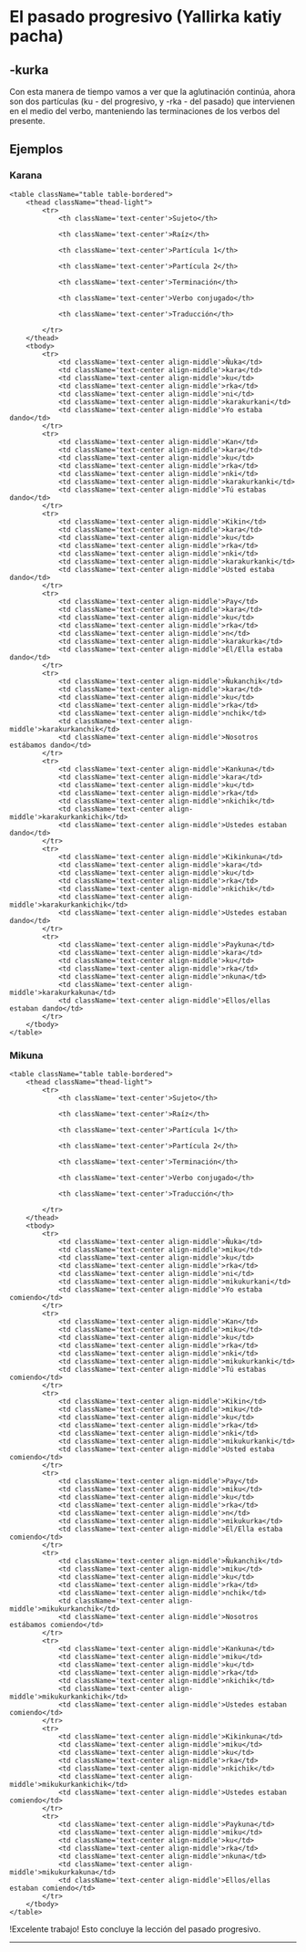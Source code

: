 
# El pasado progresivo (Yallirka katiy pacha)

## -kurka

Con esta manera de tiempo vamos a ver que la aglutinación continúa, ahora son dos partículas (ku - del progresivo, y -rka - del pasado) que intervienen en el medio del verbo, manteniendo las terminaciones de los verbos del presente.

## Ejemplos

### Karana

    <table className="table table-bordered">
        <thead className="thead-light">
            <tr>
                <th className='text-center'>Sujeto</th>

                <th className='text-center'>Raíz</th>

                <th className='text-center'>Partícula 1</th>

                <th className='text-center'>Partícula 2</th>

                <th className='text-center'>Terminación</th>

                <th className='text-center'>Verbo conjugado</th>

                <th className='text-center'>Traducción</th>                

            </tr>
        </thead>
        <tbody>
            <tr>
                <td className='text-center align-middle'>Ñuka</td>
                <td className='text-center align-middle'>kara</td> 
                <td className='text-center align-middle'>ku</td>
                <td className='text-center align-middle'>rka</td>
                <td className='text-center align-middle'>ni</td> 
                <td className='text-center align-middle'>karakurkani</td>
                <td className='text-center align-middle'>Yo estaba dando</td>                              
            </tr>
            <tr>
                <td className='text-center align-middle'>Kan</td>
                <td className='text-center align-middle'>kara</td> 
                <td className='text-center align-middle'>ku</td>
                <td className='text-center align-middle'>rka</td>
                <td className='text-center align-middle'>nki</td> 
                <td className='text-center align-middle'>karakurkanki</td>
                <td className='text-center align-middle'>Tú estabas dando</td>                              
            </tr>
            <tr>
                <td className='text-center align-middle'>Kikin</td>
                <td className='text-center align-middle'>kara</td> 
                <td className='text-center align-middle'>ku</td>
                <td className='text-center align-middle'>rka</td>
                <td className='text-center align-middle'>nki</td> 
                <td className='text-center align-middle'>karakurkanki</td>
                <td className='text-center align-middle'>Usted estaba dando</td>                              
            </tr>
            <tr>
                <td className='text-center align-middle'>Pay</td>
                <td className='text-center align-middle'>kara</td> 
                <td className='text-center align-middle'>ku</td>
                <td className='text-center align-middle'>rka</td>
                <td className='text-center align-middle'>n</td> 
                <td className='text-center align-middle'>karakurka</td>
                <td className='text-center align-middle'>Él/Ella estaba dando</td>                              
            </tr>
            <tr>
                <td className='text-center align-middle'>Ñukanchik</td>
                <td className='text-center align-middle'>kara</td> 
                <td className='text-center align-middle'>ku</td>
                <td className='text-center align-middle'>rka</td>
                <td className='text-center align-middle'>nchik</td> 
                <td className='text-center align-middle'>karakurkanchik</td>
                <td className='text-center align-middle'>Nosotros estábamos dando</td>                              
            </tr>
            <tr>
                <td className='text-center align-middle'>Kankuna</td>
                <td className='text-center align-middle'>kara</td> 
                <td className='text-center align-middle'>ku</td>
                <td className='text-center align-middle'>rka</td>
                <td className='text-center align-middle'>nkichik</td> 
                <td className='text-center align-middle'>karakurkankichik</td>
                <td className='text-center align-middle'>Ustedes estaban dando</td>                              
            </tr>
            <tr>
                <td className='text-center align-middle'>Kikinkuna</td>
                <td className='text-center align-middle'>kara</td> 
                <td className='text-center align-middle'>ku</td>
                <td className='text-center align-middle'>rka</td>
                <td className='text-center align-middle'>nkichik</td> 
                <td className='text-center align-middle'>karakurkankichik</td>
                <td className='text-center align-middle'>Ustedes estaban dando</td>                              
            </tr>
            <tr>
                <td className='text-center align-middle'>Paykuna</td>
                <td className='text-center align-middle'>kara</td> 
                <td className='text-center align-middle'>ku</td>
                <td className='text-center align-middle'>rka</td>
                <td className='text-center align-middle'>nkuna</td> 
                <td className='text-center align-middle'>karakurkakuna</td>
                <td className='text-center align-middle'>Ellos/ellas estaban dando</td>                              
            </tr>                                 
        </tbody>
    </table>

### Mikuna

    <table className="table table-bordered">
        <thead className="thead-light">
            <tr>
                <th className='text-center'>Sujeto</th>

                <th className='text-center'>Raíz</th>

                <th className='text-center'>Partícula 1</th>

                <th className='text-center'>Partícula 2</th>

                <th className='text-center'>Terminación</th>

                <th className='text-center'>Verbo conjugado</th>

                <th className='text-center'>Traducción</th>                

            </tr>
        </thead>
        <tbody>
            <tr>
                <td className='text-center align-middle'>Ñuka</td>
                <td className='text-center align-middle'>miku</td> 
                <td className='text-center align-middle'>ku</td>
                <td className='text-center align-middle'>rka</td>
                <td className='text-center align-middle'>ni</td> 
                <td className='text-center align-middle'>mikukurkani</td>
                <td className='text-center align-middle'>Yo estaba comiendo</td>                              
            </tr>
            <tr>
                <td className='text-center align-middle'>Kan</td>
                <td className='text-center align-middle'>miku</td> 
                <td className='text-center align-middle'>ku</td>
                <td className='text-center align-middle'>rka</td>
                <td className='text-center align-middle'>nki</td> 
                <td className='text-center align-middle'>mikukurkanki</td>
                <td className='text-center align-middle'>Tú estabas comiendo</td>                              
            </tr>
            <tr>
                <td className='text-center align-middle'>Kikin</td>
                <td className='text-center align-middle'>miku</td> 
                <td className='text-center align-middle'>ku</td>
                <td className='text-center align-middle'>rka</td>
                <td className='text-center align-middle'>nki</td> 
                <td className='text-center align-middle'>mikukurkanki</td>
                <td className='text-center align-middle'>Usted estaba comiendo</td>                              
            </tr>
            <tr>
                <td className='text-center align-middle'>Pay</td>
                <td className='text-center align-middle'>miku</td> 
                <td className='text-center align-middle'>ku</td>
                <td className='text-center align-middle'>rka</td>
                <td className='text-center align-middle'>n</td> 
                <td className='text-center align-middle'>mikukurka</td>
                <td className='text-center align-middle'>Él/Ella estaba comiendo</td>                              
            </tr>
            <tr>
                <td className='text-center align-middle'>Ñukanchik</td>
                <td className='text-center align-middle'>miku</td> 
                <td className='text-center align-middle'>ku</td>
                <td className='text-center align-middle'>rka</td>
                <td className='text-center align-middle'>nchik</td> 
                <td className='text-center align-middle'>mikukurkanchik</td>
                <td className='text-center align-middle'>Nosotros estábamos comiendo</td>                              
            </tr>
            <tr>
                <td className='text-center align-middle'>Kankuna</td>
                <td className='text-center align-middle'>miku</td> 
                <td className='text-center align-middle'>ku</td>
                <td className='text-center align-middle'>rka</td>
                <td className='text-center align-middle'>nkichik</td> 
                <td className='text-center align-middle'>mikukurkankichik</td>
                <td className='text-center align-middle'>Ustedes estaban comiendo</td>                              
            </tr>
            <tr>
                <td className='text-center align-middle'>Kikinkuna</td>
                <td className='text-center align-middle'>miku</td> 
                <td className='text-center align-middle'>ku</td>
                <td className='text-center align-middle'>rka</td>
                <td className='text-center align-middle'>nkichik</td> 
                <td className='text-center align-middle'>mikukurkankichik</td>
                <td className='text-center align-middle'>Ustedes estaban comiendo</td>                              
            </tr>
            <tr>
                <td className='text-center align-middle'>Paykuna</td>
                <td className='text-center align-middle'>miku</td> 
                <td className='text-center align-middle'>ku</td>
                <td className='text-center align-middle'>rka</td>
                <td className='text-center align-middle'>nkuna</td> 
                <td className='text-center align-middle'>mikukurkakuna</td>
                <td className='text-center align-middle'>Ellos/ellas estaban comiendo</td>                              
            </tr>                                 
        </tbody>
    </table>  
    

!Excelente trabajo! Esto concluye la lección del pasado progresivo.

<hr />
<MiniTestForm lecture="grammar-7" />
